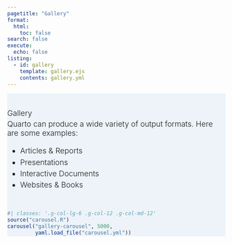 ```yaml
---
pagetitle: "Gallery"
format:
  html:
    toc: false
search: false
execute:
  echo: false
listing:
  - id: gallery
    template: gallery.ejs
    contents: gallery.yml
---
```


::: {#hero-banner .column-screen}

::: {.grid .column-page}
::: {.headline .g-col-lg-6 .g-col-12 .g-col-md-12}

::: {.h1}
Gallery
:::

Quarto can produce a wide variety of output formats. Here are some examples:

-   [Articles & Reports](#articles-reports)
-   [Presentations](#presentations)
-   [Interactive Documents](#interactive-documents)
-   [Websites & Books](#websites-books)
:::

```r
#| classes: '.g-col-lg-6 .g-col-12 .g-col-md-12'
source("carousel.R")
carousel("gallery-carousel", 5000, 
         yaml.load_file("carousel.yml"))
```
:::

:::


::: {#gallery .column-page}
:::

```{=html}
<style>

#hero-banner {
  padding-top: 35px;
  background-color: rgb(237,243,249);
}

#quarto-content main { 
  margin-top: 0;
  padding-top: 0;
}



.headline {
font-size: 1.25em;
font-weight: 300;
padding-bottom: 1em;
}

.headline p {
  margin: 0;
  padding-bottom: 0.2rem;
}

.headline a {
  text-decoration: none;
}

.headline ul li {
  margin-bottom: 0.3em;
}

.carousel.card {
  padding-top: 2em;
}

.carousel img {
  width: 70%;
  margin-bottom: 110px;
}

.carousel-control-prev-icon, .carousel-control-next-icon {
  margin-bottom: 110px;
}

.carousel-caption {
  padding-top: 1em;
}
</style>
```
